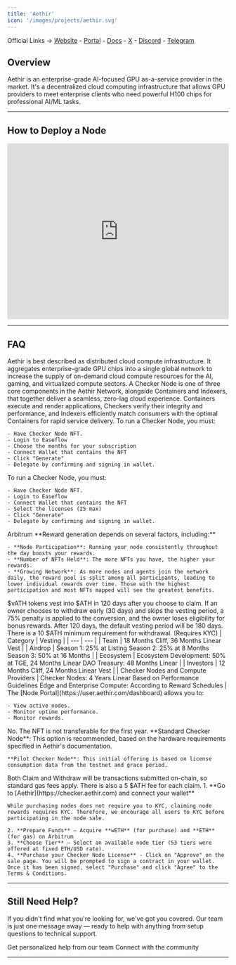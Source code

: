 ```yaml
---
title: 'Aethir'
icon: '/images/projects/aethir.svg'
---
```


Official Links → [Website](https://aethir.com) - [Portal](https://app.aethir.com/) - [Docs](https://docs.aethir.com) - [X](https://x.com/AethirCloud) - [Discord](https://discord.gg/aethir) - [Telegram](https://t.me/aethirofficial)

## Overview

Aethir is an enterprise-grade AI-focused GPU as-a-service provider in the market. It's a decentralized cloud computing infrastructure that allows GPU providers to meet enterprise clients who need powerful H100 chips for professional AI/ML tasks.

---
## How to Deploy a Node
<Frame caption="">
  <iframe 
    width="100%" 
    height="400" 
    src="https://www.youtube.com/embed/LVZTs-sc-yM" 
    title="Aethir Checker Node" 
    frameBorder="0" 
    allow="accelerometer; autoplay; clipboard-write; encrypted-media; gyroscope; picture-in-picture" 
    allowFullScreen>
  </iframe>
</Frame>

---

## FAQ
<AccordionGroup>
  <Accordion title="What is Aethir?">
    Aethir is best described as distributed cloud compute infrastructure. It aggregates enterprise-grade GPU chips into a single global network to increase the supply of on-demand cloud compute resources for the AI, gaming, and virtualized compute sectors.
  </Accordion>
  
  <Accordion title="What are Aethir Checker Nodes?">
    A Checker Node is one of three core components in the Aethir Network, alongside Containers and Indexers, that together deliver a seamless, zero-lag cloud experience. Containers execute and render applications, Checkers verify their integrity and performance, and Indexers efficiently match consumers with the optimal Containers for rapid service delivery.
  </Accordion>
  
  <Accordion title="How to setup and run Standard Checker Nodes?">
    To run a Checker Node, you must:
    
    - Have Checker Node NFT.
    - Login to Easeflow
    - Choose the months for your subscription
    - Connect Wallet that contains the NFT
    - Click "Generate"
    - Delegate by confirming and signing in wallet.
  </Accordion>
  
  <Accordion title="How to setup and run Pilot Checker Nodes?">
    To run a Checker Node, you must:
    
    - Have Checker Node NFT.
    - Login to Easeflow
    - Connect Wallet that contains the NFT
    - Select the licenses (25 max)
    - Click "Generate"
    - Delegate by confirming and signing in wallet.
  </Accordion>
  
  <Accordion title="On what chain is the project running?">
    Arbitrum
  </Accordion>
  
  <Accordion title="How to earn rewards?">
    **Reward generation depends on several factors, including:**
    
    - **Node Participation**: Running your node consistently throughout the day boosts your rewards.
    - **Number of NFTs Held**: The more NFTs you have, the higher your rewards.
    - **Growing Network**: As more nodes and agents join the network daily, the reward pool is split among all participants, leading to lower individual rewards over time. Those with the highest participation and most NFTs mapped will see the greatest benefits.
  </Accordion>
  
  <Accordion title="How do I claim rewards?">
    $vATH tokens vest into $ATH in 120 days after you choose to claim. If an owner chooses to withdraw early (30 days) and skips the vesting period, a 75% penalty is applied to the conversion, and the owner loses eligibility for bonus rewards. After 120 days, the default vesting period will be 180 days. There is a 10 $ATH minimum requirement for withdrawal. (Requires KYC)
  </Accordion>
  
  <Accordion title="How is the vesting schedule structured?">
    | Category | Vesting |
    | --- | --- |
    | Team | 18 Months Cliff, 36 Months Linear Vest |
    | Airdrop | Season 1: 25% at Listing Season 2: 25% at 8 Months Season 3: 50% at 16 Months |
    | Ecosystem | Ecosystem Development: 50% at TGE, 24 Months Linear DAO Treasury: 48 Months Linear |
    | Investors | 12 Months Cliff, 24 Months Linear Vest |
    | Checker Nodes and Compute Providers | Checker Nodes: 4 Years Linear Based on Performance Guidelines Edge and Enterprise Compute: According to Reward Schedules |
  </Accordion>
  
  <Accordion title="Where can I monitor my node?">
    The [Node Portal](https://user.aethir.com/dashboard) allows you to:
    
    - View active nodes.
    - Monitor uptime performance.
    - Monitor rewards.
  </Accordion>
  
  <Accordion title="Are the NFTs for the Checker nodes transferable? If yes, after how long?">
    No. The NFT is not transferable for the first year.
  </Accordion>
  
  <Accordion title="What's the difference between Aethir Standard Checker Node and Aethir Pilot Node?">
    **Standard Checker Node**: This option is recommended, based on the hardware requirements specified in Aethir's documentation.
    
    **Pilot Checker Node**: This initial offering is based on license consumption data from the testnet and grace period.
  </Accordion>
  
  <Accordion title="Is there a specific fee for each claim/withdrawal, and if so, what is it?">
    Both Claim and Withdraw will be transactions submitted on-chain, so standard gas fees apply. There is also a 5 $ATH fee for each claim.
  </Accordion>
  
  <Accordion title="How can I purchase Checker Node NFT?">
    1. **Go to [Aethir](https://checker.aethir.com) and connect your wallet**
    
    While purchasing nodes does not require you to KYC, claiming node rewards requires KYC. Therefore, we encourage all users to KYC before participating in the node sale.
    
    2. **Prepare Funds** – Acquire **wETH** (for purchase) and **ETH** (for gas) on Arbitrum
    3. **Choose Tier** – Select an available node tier (53 tiers were offered at fixed ETH/USD rate).
    4. **Purchase your Checker Node License** - Click on "Approve" on the sale page. You will be prompted to sign a contract in your wallet. Once it has been signed, select "Purchase" and click "Agree" to the Terms & Conditions.
  </Accordion>
</AccordionGroup>

---

## Still Need Help?

If you didn't find what you're looking for, we've got you covered. Our team is just one message away — ready to help with anything from setup questions to technical support.

<CardGroup cols={2}>
  <Card title="Open Support Ticket" icon="rectangle-stack" href="https://discord.com/channels/1217243890352914552/1220638161407836241">
    Get personalized help from our team
  </Card>
  <Card title="Join Discord" icon="message-circle" href="https://discord.com/invite/JDkD4EaqcZ">
    Connect with the community
  </Card>
</CardGroup>

---